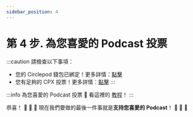 ```yaml
---
sidebar_position: 4
---
```


# 第 4 步. 為您喜愛的 Podcast 投票
:::caution 請檢查以下事項：
- 您的 Circlepod 錢包已綁定！更多詳情：[點擊](/docs/wallet/connect-wallet)
- 您有足夠的 CPX 投票！更多詳情：[點擊](/docs/wallet/airdrop)
:::

:::info 為您喜愛的 Podcast 投票
🔸 看這裡的 [教程](/docs/protocol/governance/vote)！
:::

恭喜！ 🎉 🎉 🎉 現在我們要做的最後一件事就是**支持您喜愛的 Podcast**！ 🚀 🚀 🚀